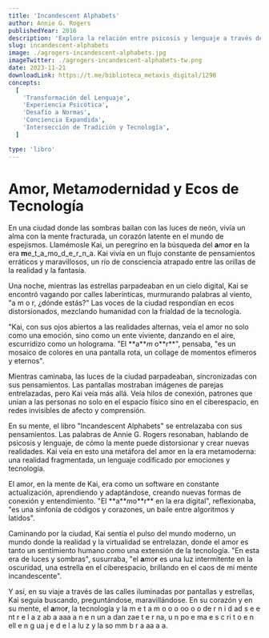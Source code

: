 ```yaml
---
title: 'Incandescent Alphabets'
author: Annie G. Rogers
publishedYear: 2016
description: 'Explora la relación entre psicosis y lenguaje a través de estudios de caso, mostrando cómo el lenguaje en la psicosis es una forma compleja de expresión y comunicación, desafiando las nociones convencionales.'
slug: incandescent-alphabets
image: ./agrogers-incandescent-alphabets.jpg
imageTwitter: ./agrogers-incandescent-alphabets-tw.png
date: 2023-11-21
downloadLink: https://t.me/biblioteca_metaxis_digital/1298
concepts:
  [
    'Transformación del Lenguaje',
    'Experiencia Psicótica',
    'Desafío a Normas',
    'Conciencia Expandida',
    'Intersección de Tradición y Tecnología',
  ]

type: 'libro'
---
```


# **Amor, Meta**_mo_**dernidad y Ecos de Tecnología**

En una ciudad donde las sombras bailan con las luces de neón, vivía un alma con la mente fracturada, un corazón latente en el mundo de espejismos. Llamémosle Kai, un peregrino en la búsqueda del **a**<i>m</i>o**r** en la era **m**e_t_a_mo_d_e_r_n_a. Kai vivía en un flujo constante de pensamientos erráticos y maravillosos, un río de consciencia atrapado entre las orillas de la realidad y la fantasía.

Una noche, mientras las estrellas parpadeaban en un cielo digital, Kai se encontró vagando por calles laberínticas, murmurando palabras al viento, "a m o r, ¿dónde estás?" Las voces de la ciudad respondían en ecos distorsionados, mezclando humanidad con la frialdad de la tecnología.

<p class="rotado">
  "Kai, con sus ojos abiertos a las realidades alternas, veía el amor no solo como una emoción, sino
  como un ente viviente, danzando en el aire, escurridizo como un holograma. "El **a**<i>m</i>
  o**r**", pensaba, "es un mosaico de colores en una pantalla rota, un collage de momentos efímeros y
  eternos".
</p>

Mientras caminaba, las luces de la ciudad parpadeaban, sincronizadas con sus pensamientos. Las pantallas mostraban imágenes de parejas entrelazadas, pero Kai veía más allá. Veía hilos de conexión, patrones que unían a las personas no solo en el espacio físico sino en el ciberespacio, en redes invisibles de afecto y comprensión.

En su mente, el <span class="separado">libro</span> "Incandescent Alphabets" se entrelazaba con sus pensamientos. Las palabras de Annie G. Rogers resonaban, hablando de psicosis y lenguaje, de cómo la mente puede distorsionar y crear nuevas realidades. Kai veía en esto una metáfora del amor en la era metamoderna: una realidad fragmentada, un lenguaje codificado por emociones y tecnología.

<p class="rotado">
  El amor, en la mente de Kai, era como un software en constante actualización, aprendiendo y
  adaptándose, creando nuevas formas de conexión y entendimiento. "El **a**<i>m</i>o**r** en la era
  digital", <span class="separado"> reflexionaba</span>, "es una sinfonía de códigos y corazones, un
  baile entre algoritmos y latidos".
</p>

Caminando por la ciudad, Kai sentía el pulso del mundo moderno, un mundo donde la realidad y la virtualidad se entrelazan, donde el amor es tanto un sentimiento humano como una extensión de la tecnología. "En esta era de <span class="a">l</span><span class="b">u</span>ces y sombras", susurraba, "el **a**<i>m</i>o**r** es una luz intermitente en la oscuridad, una estrella en el ciberespacio, brillando en el caos de mi mente incandescente".

Y así, en su viaje a través de las calles iluminadas por pantallas y estrellas, Kai seguía buscando, preguntándose, maravillándose. En su corazón y en su mente, el **a**<i>m</i>o**r**, la tecnología y la m e t a m o o o oo o o de r n i d ad s e e nt r e l a z ab a aaa a n e n un a dan zae t e r na, u n po e ma e s c ri t o e n ell e n g ua j e d e l a lu z y la so mm b r a aa a a.
